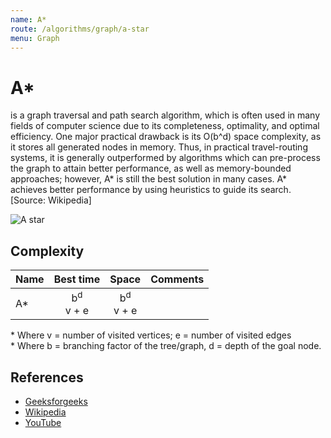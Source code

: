 ```yaml
---
name: A*
route: /algorithms/graph/a-star
menu: Graph
---
```


# A\*

is a graph traversal and path search algorithm, which is often used in many
fields of computer science due to its completeness, optimality, and optimal
efficiency. One major practical drawback is its O(b^d) space complexity, as it
stores all generated nodes in memory. Thus, in practical travel-routing systems,
it is generally outperformed by algorithms which can pre-process the graph to
attain better performance, as well as memory-bounded approaches; however, A\* is
still the best solution in many cases. A\* achieves better performance by using
heuristics to guide its search. [Source: Wikipedia]

![A star](https://upload.wikimedia.org/wikipedia/commons/9/98/AstarExampleEn.gif)

## Complexity

| Name |         Best time         |           Space           | Comments |
| :--- | :-----------------------: | :-----------------------: | :------- |
| A\*  | b<sup>d</sup> <br/> v + e | b<sup>d</sup> <br/> v + e |          |

\* Where v = number of visited vertices; e = number of visited edges  
\* Where b = branching factor of the tree/graph, d = depth of the goal node.

## References

- [Geeksforgeeks](https://www.geeksforgeeks.org/a-search-algorithm/)
- [Wikipedia](https://en.wikipedia.org/wiki/A*_search_algorithm)
- [YouTube](https://www.youtube.com/watch?v=vP5TkF0xJgI&ab_channel=GeeksforGeeks)
